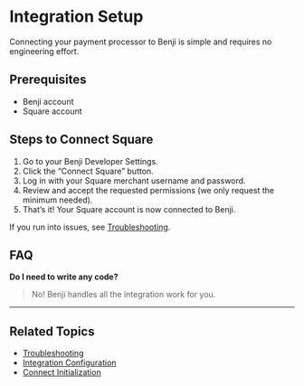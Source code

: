 # Integration Setup

Connecting your payment processor to Benji is simple and requires no engineering effort.

## Prerequisites
- Benji account
- Square account

## Steps to Connect Square
1. Go to your Benji Developer Settings.
2. Click the “Connect Square” button.
3. Log in with your Square merchant username and password.
4. Review and accept the requested permissions (we only request the minimum needed).
5. That’s it! Your Square account is now connected to Benji.

If you run into issues, see [Troubleshooting](./troubleshooting.mdx).

## FAQ
**Do I need to write any code?**
> No! Benji handles all the integration work for you. 

---

## Related Topics
- [Troubleshooting](./troubleshooting.mdx)
- [Integration Configuration](./configuration.mdx)
- [Connect Initialization](../connect/initialization.mdx) 